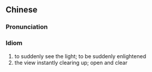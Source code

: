 {{also|豁然开朗}}
==Chinese==
{{zh-forms|s=豁然开朗|type=22}}

===Pronunciation===
{{zh-pron
|m=huòrán kāilǎng
|c=kut3 jin4 hoi1 long5
|cat=id
}}

===Idiom===
{{zh-idiom}}

# to suddenly see the light; to be suddenly enlightened
# the view instantly clearing up; open and clear